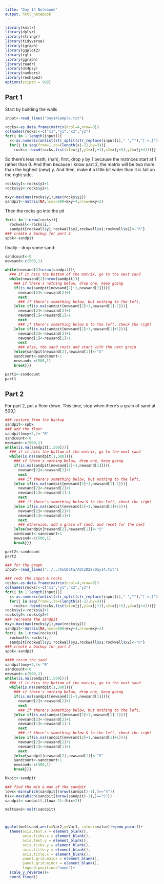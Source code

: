 ```yaml
---
title: "Day 14 Notebook"
output: html_notebook
---
```


```r
library(knitr)
library(dplyr)
library(stringr)
library(tidyverse)
library(igraph)
library(ggplot2)
library(rgl)
library(ggraph)
library(readr)
library(ds4psy)
library(numbers)
library(reshape2)
options(scipen = 999)
```


## Part 1
Start by building the walls

```r
input<-read_lines("Day14Sample.txt")

rocks<-as.data.frame(matrix(ncol=4,nrow=0))
colnames(rocks)<-c("x1","y1","x2","y2")
for(i in 1:length(input)){
  x<-as.numeric(unlist(str_split(str_replace(input[i]," ",""),"[->,]")))
  for(j in seq(from=1,to=(length(x)-2),by=3)){
    rocks<-rbind(rocks,list(x1=x[j],y1=x[j+1],x2=x[j+3],y2=x[j+4]))}}
```

So there's less math, (hah), first, drop y by 1 because the matrices start at 1 rather than 0.
And then because I know part 2, the matrix will be two more than the highest (new) y.
And then, make it a little bit wider than it is tall on the right side.
```r
rocks$y1<-rocks$y1+1
rocks$y2<-rocks$y2+1

mxy<-max(max(rocks$y1),max(rocks$y2))
sandpit<-matrix(NA,ncol=500+mxy+4,nrow=mxy+2)
```

Then the rocks go into the pit

```r

for(i in 1:nrow(rocks)){
  rockwall<-rocks[i,]
  sandpit[rockwall$y1:rockwall$y2,rockwall$x1:rockwall$x2]<-"R"}
### create a backup for part 2
spbk<-sandpit

```

finally - drop some sand:
```r


sandcount<-0
newsand<-c(500,1)

while(newsand[2]<nrow(sandpit)){
  ### if it hits the bottom of the matrix, go to the next sand
  while(newsand[2]<nrow(sandpit)){
    ### if there's nothing below, drop one, keep going
    if(is.na(sandpit[newsand[2]+1,newsand[1]])){
      newsand[2]<-newsand[2]+1
      next
      ### if there's something below, but nothing to the left, 
    }else if(is.na(sandpit[newsand[2]+1,newsand[1]-1])){
      newsand[2]<-newsand[2]+1
      newsand[1]<-newsand[1]-1
      next
      ### if there's something below & to the left, check the right
    }else if(is.na(sandpit[newsand[2]+1,newsand[1]+1])){
      newsand[2]<-newsand[2]+1
      newsand[1]<-newsand[1]+1
      next
      ### else, the sand rests and start with the next grain
    }else{sandpit[newsand[2],newsand[1]]<-"S"
    sandcount<-sandcount+1
    newsand<-c(500,1)
    break}}}

part1<-sandcount
part1
```
## Part 2

For part 2, put a floor down.  This time, stop when there's a grain of sand at 500,1
```r

### restore from the backup
sandpit<-spbk
### add the floor
sandpit[mxy+2,]<-"R"
sandcount<-0
newsand<-c(500,1)
while(is.na(sandpit[1,500])){
  ### if it hits the bottom of the matrix, go to the next sand
  while(is.na(sandpit[1,500])){
    ### if there's nothing below, drop one, keep going
    if(is.na(sandpit[newsand[2]+1,newsand[1]])){
      newsand[2]<-newsand[2]+1
      next
      ### if there's something below, but nothing to the left, 
    }else if(is.na(sandpit[newsand[2]+1,newsand[1]-1])){
      newsand[2]<-newsand[2]+1
      newsand[1]<-newsand[1]-1
      next
      ### if there's something below & to the left, check the right
    }else if(is.na(sandpit[newsand[2]+1,newsand[1]+1])){
      newsand[2]<-newsand[2]+1
      newsand[1]<-newsand[1]+1
      next
      ### otherwise, add a grain of sand, and reset for the next
    }else{sandpit[newsand[2],newsand[1]]<-"S"
    sandcount<-sandcount+1
    newsand<-c(500,1)
    break}}}

part2<-sandcount
part2
```


```r
### for the graph
input<-read_lines("../../AoCData/AOC2022/Day14.txt")

### redo the input & rocks
rocks<-as.data.frame(matrix(ncol=4,nrow=0))
colnames(rocks)<-c("x1","y1","x2","y2")
for(i in 1:length(input)){
  x<-as.numeric(unlist(str_split(str_replace(input[i]," ",""),"[->,]")))
  for(j in seq(from=1,to=(length(x)-2),by=3)){
    rocks<-rbind(rocks,list(x1=x[j],y1=x[j+1],x2=x[j+3],y2=x[j+4]))}}
rocks$y1<-rocks$y1+1
rocks$y2<-rocks$y2+1
### recreate the sandpit
mxy<-max(max(rocks$y1),max(rocks$y2))
sandpit<-matrix(NA,ncol=500+mxy+4,nrow=mxy+2)
for(i in 1:nrow(rocks)){
  rockwall<-rocks[i,]
  sandpit[rockwall$y1:rockwall$y2,rockwall$x1:rockwall$x2]<-"R"}
### create a backup for part 2
spbk<-sandpit

#### rerun the sand
sandpit[mxy+2,]<-"R"
sandcount<-0
newsand<-c(500,1)
while(is.na(sandpit[1,500])){
  ### if it hits the bottom of the matrix, go to the next sand
  while(is.na(sandpit[1,500])){
    ### if there's nothing below, drop one, keep going
    if(is.na(sandpit[newsand[2]+1,newsand[1]])){
      newsand[2]<-newsand[2]+1
      next
      ### if there's something below, but nothing to the left, 
    }else if(is.na(sandpit[newsand[2]+1,newsand[1]-1])){
      newsand[2]<-newsand[2]+1
      newsand[1]<-newsand[1]-1
      next
      ### if there's something below & to the left, check the right
    }else if(is.na(sandpit[newsand[2]+1,newsand[1]+1])){
      newsand[2]<-newsand[2]+1
      newsand[1]<-newsand[1]+1
      next
    }else{sandpit[newsand[2],newsand[1]]<-"S"
    sandcount<-sandcount+1
    newsand<-c(500,1)
    break}}}

bkpit<-sandpit

### find the min & max of the sandpit
lowx<-min(which(sandpit[(nrow(sandpit)-1),]=="S"))
hix<-max(which(sandpit[(nrow(sandpit)-1),]=="S"))
sandpit<-sandpit[,(lowx-2):(hix+2)]

meltsand<-melt(sandpit)



ggplot(meltsand,aes(x=Var2,y=Var1, colour=value))+geom_point()+
  theme(axis.text.x = element_blank(),
        axis.ticks.x = element_blank(),
        axis.text.y = element_blank(),
        axis.ticks.y = element_blank(),
        axis.title.y = element_blank(),
        axis.title.x = element_blank(),
        panel.grid.major = element_blank(),
        panel.grid.minor = element_blank(),
        legend.position="none")+
  scale_y_reverse()+
  coord_fixed()
```
